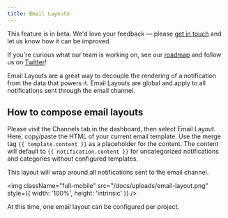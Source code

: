 ```yaml
---
title: Email Layouts
---
```


<Note className="text-darkPurple bg-lightPurple bg-opacity-5 border-none text-lg">
This feature is in beta. We'd love your feedback — please <a href="mailto:hello@magicbell.com">get in touch</a> and let us know how it can be improved.

If you're curious what our team is working on, see our <a href="https://roadmap.magicbell.community/">roadmap</a> and follow us on <a href="https://twitter.com/magicbell_io">Twitter</a>!
</Note>

Email Layouts are a great way to decouple the rendering of a notification from the data that powers it. Email Layouts are global and apply to all notifications sent through the email channel.

## How to compose email layouts

Please visit the Channels tab in the dashboard, then select Email Layout. Here, copy/paste the HTML of your current email template. Use the merge tag `{{ template.content }}` as a placeholder for the content. The content will default to `{{ notification.content }}` for uncategorized notifications and categories without configured templates.

This layout will wrap around all notifications sent to the email channel.

<img
  className="full-mobile"
  src="/docs/uploads/email-layout.png"
  style={{ width: '100%', height: 'intrinsic' }}
/>

At this time, one email layout can be configured per project.
